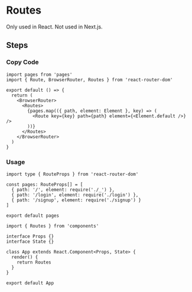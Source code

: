 
<BackTop />

# Routes

<Callout type="warning">Only used in React. Not used in Next.js.</Callout>

## Steps

<div className="steps">

### Copy Code

```tsx filename="src/components/Routes/index.tsx"
import pages from 'pages'
import { Route, BrowserRouter, Routes } from 'react-router-dom'

export default () => {
  return (
    <BrowserRouter>
      <Routes>
        {pages.map(({ path, element: Element }, key) => (
          <Route key={key} path={path} element={<Element.default />} />
        ))}
      </Routes>
    </BrowserRouter>
  )
}
```

### Usage

```tsx filename="src/pages/index.tsx"
import type { RouteProps } from 'react-router-dom'

const pages: RouteProps[] = [
  { path: '/', element: require('./_') },
  { path: '/login', element: require('./login') },
  { path: '/signup', element: require('./signup') }
]

export default pages
```

```tsx filename="src/App.tsx"
import { Routes } from 'components'

interface Props {}
interface State {}

class App extends React.Component<Props, State> {
  render() {
    return Routes
  }
}

export default App
```

</div>

<Comment />
